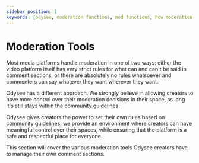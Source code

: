 ---
sidebar_position: 1
keywords: [odysee, moderation functions, mod functions, how moderation works in odysee, you can moderate in odysee]
---

# Moderation Tools

Most media platforms handle moderation in one of two ways: either the video platform itself has very strict rules for what can and can't be said in comment sections, or there are absolutely no rules whatsoever and commenters can say whatever they want wherever they want. 

Odysee has a different approach. We strongly believe in allowing creators to have more control over their moderation decisions in their space, as long it's still stays within the [community guidelines](https://help.odysee.tv/communityguidelines/).

Odysee gives creators the power to set their own rules based on [community guidelines](https://help.odysee.tv/communityguidelines/), we provide an environment where creators can have meaningful control over their spaces, while ensuring that the platform is a safe and respectful place for everyone.

This section will cover the various moderation tools Odysee creators have to manage their own comment sections.

<CategoryCards/>